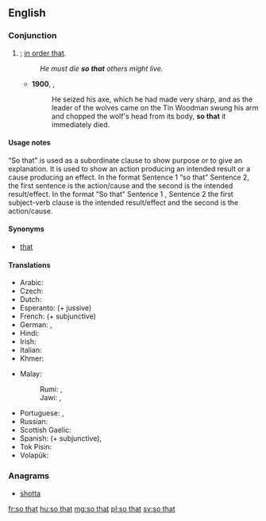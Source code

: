 ==English==

===Conjunction===
{{en-con|head=[[so]] [[that]]}}

# {{non-gloss definition|Indicates purpose}}; [[in order that]].
#: ''He must die '''so that''' others might live.''
#* '''1900''', {{w|L. Frank Baum}}, {{w|The Wonderful Wizard of Oz}}
#*: He seized his axe, which he had made very sharp, and as the leader of the wolves came on the Tin Woodman swung his arm and chopped the wolf's head from its body, '''so that''' it immediately died.

====Usage notes====
“So that” is used as a subordinate clause to show purpose or to give an explanation. It is used to show an action producing an intended result or a cause producing an effect. In the format Sentence 1 “so that” Sentence 2, the first sentence is the action/cause and the second is the intended result/effect. In the format “So that” Sentence 1 , Sentence 2 the first subject-verb clause is the intended result/effect and the second is the action/cause.

====Synonyms====
* {{sense|in order that}} [[that#Conjunction|that]] {{qualifier|conjunction}}

====Translations====
{{trans-top|in order to}}
* Arabic: {{t-|ar|حتى|tr=Hattaa}}
* Czech: {{t+|cs|aby}}
* Dutch: {{t+|nl|zodat}}
* Esperanto: {{t-|eo|por ke}} (+ jussive)
* French: {{t+|fr|pour que}} (+ subjunctive)
* German: {{t+|de|sodass}}, {{t+|de|damit}}
* Hindi: {{t-|hi|ताकि|tr=tāki}}
* Irish: {{t-|ga|i riocht is go}}
* Italian: {{t|it|così che}}
* Khmer: {{t+|km|ដើម្បី|tr=daəmbəy|sc=Khmr}}
{{trans-mid}}
* Malay:
*: Rumi: {{t+|ms|agar}}, {{t-|ms|supaya}}
*: Jawi: {{t-|ms|اݢر|sc=Arab}}, {{t-|ms|سوڤايا|sc=Arab}}
* Portuguese: {{t-|pt|para que|n}}, {{t-|pt|de modo que}}
* Russian: {{t+|ru|чтобы|tr=čtóby}} {{qualifier|read: štóby}}
* Scottish Gaelic: {{t-|gd|air chor 's gu}}
* Spanish: {{t-|es|para que}} (+ subjunctive), {{t-|es|de modo que}}
* Tok Pisin: {{t-|tpi|olsem na}}
* Volapük: {{t+|vo|dat}}
{{trans-bottom}}

===Anagrams===
* [[shotta#English|shotta]]

[[fr:so that]]
[[hu:so that]]
[[mg:so that]]
[[pl:so that]]
[[sv:so that]]